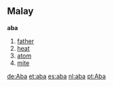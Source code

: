 ==Malay==
'''aba'''

# [[father]]
# [[heat]]
# [[atom]]
# [[mite]]

[[de:Aba]]
[[et:aba]]
[[es:aba]]
[[nl:aba]]
[[pt:Aba]]